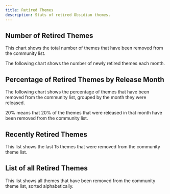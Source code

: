 ```yaml
---
title: Retired Themes
description: Stats of retired Obsidian themes.
---
```



## Number of Retired Themes

This chart shows the total number of themes that have been removed from the community list.

<ThemesRemovedMonthly />

The following chart shows the number of newly retired themes each month.

<ThemesRemovedChangeMonthly />

## Percentage of Retired Themes by Release Month

The following chart shows the percentage of themes that have been removed from the community list, grouped by the month they were released.

20% means that 20% of the themes that were released in that month have been removed from the community list.

<ThemesRemovedPercentageByReleaseMonth />

## Recently Retired Themes

This list shows the last 15 themes that were removed from the community theme list.

<ThemesRemovedRecentList />

## List of all Retired Themes

This list shows all themes that have been removed from the community theme list, sorted alphabetically.

<ThemesRemovedList />
